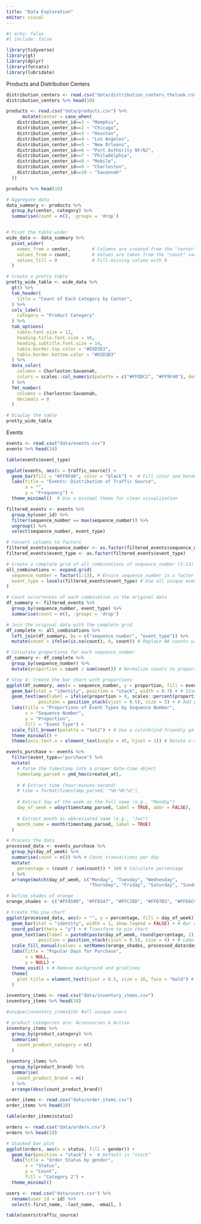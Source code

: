 ```yaml
---
title: "Data Exploration"
editor: visual
---
```



```r
#| echo: false 
#| include: false

library(tidyverse)
library(gt)
library(dplyr)
library(forcats)
library(lubridate)

```

Products and Distribution Centers

```r
distribution_centers <- read.csv("data/distribution_centers_thelook.csv")
distribution_centers %>% head(10)

products <- read.csv("data/products.csv") %>% 
      mutate(center = case_when(
    distribution_center_id==1 ~ "Memphis",
    distribution_center_id==2 ~ "Chicago",
    distribution_center_id==3 ~ "Houston", 
    distribution_center_id==4 ~ "Los Angeles",
    distribution_center_id==5 ~ "New Orleans", 
    distribution_center_id==6 ~ "Port Authority NY/NJ",
    distribution_center_id==7 ~ "Philadelphia",
    distribution_center_id==8 ~ "Mobile", 
    distribution_center_id==9 ~ "Charleston",
    distribution_center_id==10 ~ "Savannah"
  ))

products %>% head(10)
```

```r


# Aggregate data
data_summary <- products %>%
  group_by(center, category) %>%
  summarise(count = n(), .groups = 'drop')


# Pivot the table wider
wide_data <- data_summary %>%
  pivot_wider(
    names_from = center,        # Columns are created from the "center" variable
    values_from = count,        # Values are taken from the "count" variable
    values_fill = 0             # Fill missing values with 0
  )

# Create a pretty table 
pretty_wide_table <- wide_data %>%
  gt() %>%
  tab_header(
    title = "Count of Each Category by Center",
  ) %>%
  cols_label(
    category = "Product Category"
  ) %>%
  tab_options(
    table.font.size = 12,
    heading.title.font.size = 16,
    heading.subtitle.font.size = 14,
    table.border.top.color = "#D3D3D3",
    table.border.bottom.color = "#D3D3D3"
  ) %>%
  data_color(
    columns = Charleston:Savannah,
    colors = scales::col_numeric(palette = c("#FFDDC1", "#FF9F40"), domain = NULL)
  ) %>%
  fmt_number(
    columns = Charleston:Savannah,
    decimals = 0
  )

# Display the table
pretty_wide_table

```

Events

```r
events <- read.csv("data/events.csv")
events %>% head(10)

table(events$event_type)
```

```r

ggplot(events, aes(x = traffic_source)) +
  geom_bar(fill = "#FF9F40", color = "black") +  # Fill color and border color
  labs(title = "Events: Distribution of Traffic Source", 
       x = "", 
       y = "Frequency") +
  theme_minimal()  # Use a minimal theme for clean visualization


```

```r



filtered_events <- events %>%
  group_by(user_id) %>%
  filter(sequence_number == max(sequence_number)) %>%
  ungroup() %>% 
  select(sequence_number, event_type)

# Convert columns to factors
filtered_events$sequence_number <- as.factor(filtered_events$sequence_number)
filtered_events$event_type <- as.factor(filtered_events$event_type)

# Create a complete grid of all combinations of sequence_number (1–13) and event_type
all_combinations <- expand.grid(
  sequence_number = factor(1:13), # Ensure sequence_number is a factor from 1 to 13
  event_type = levels(filtered_events$event_type) # Use all unique event types
)

# Count occurrences of each combination in the original data
df_summary <- filtered_events %>%
  group_by(sequence_number, event_type) %>%
  summarise(count = n(), .groups = 'drop')

# Join the original data with the complete grid
df_complete <- all_combinations %>%
  left_join(df_summary, by = c("sequence_number", "event_type")) %>%
  mutate(count = ifelse(is.na(count), 0, count)) # Replace NA counts with 0

# Calculate proportions for each sequence_number
df_summary <- df_complete %>%
  group_by(sequence_number) %>%
  mutate(proportion = count / sum(count)) # Normalize counts to proportions

# Step 4: Create the bar chart with proportions
ggplot(df_summary, aes(x = sequence_number, y = proportion, fill = event_type)) +
  geom_bar(stat = "identity", position = "stack", width = 0.7) + # Stacked bars
  geom_text(aes(label = ifelse(proportion > 0, scales::percent(proportion), "")), 
            position = position_stack(vjust = 0.5), size = 3) + # Add percentage labels
  labs(title = "Proportions of Event Types by Sequence Number",
       x = "Sequence Number",
       y = "Proportion",
       fill = "Event Type") +
  scale_fill_brewer(palette = "Set2") + # Use a colorblind-friendly palette
  theme_minimal() +
  theme(axis.text.x = element_text(angle = 45, hjust = 1)) # Rotate x-axis labels for readability
```

```r
events_purchase <- events %>%
  filter(event_type=="purchase") %>% 
  mutate(
    # Parse the timestamp into a proper date-time object
    timestamp_parsed = ymd_hms(created_at),
    
    # # Extract time (hour:minute:second)
    # time = format(timestamp_parsed, "%H:%M:%S"),
    
    # Extract day of the week as the full name (e.g., "Monday")
    day_of_week = wday(timestamp_parsed, label = TRUE, abbr = FALSE),
    
    # Extract month as abbreviated name (e.g., "Jan")
    month_name = month(timestamp_parsed, label = TRUE)
  )

# Process the data
processed_data <- events_purchase %>%
  group_by(day_of_week) %>%
  summarise(count = n()) %>% # Count transactions per day
  mutate(
    percentage = (count / sum(count)) * 100 # Calculate percentage
  ) %>%
  arrange(match(day_of_week, c("Monday", "Tuesday", "Wednesday", 
                               "Thursday", "Friday", "Saturday", "Sunday"))) # Order days

# Define shades of orange
orange_shades <- c("#FFA500", "#FFB347", "#FFC28D", "#FFD7B3", "#FFE6CC", "#FFF2E6", "#FFFFF0")

# Create the pie chart
ggplot(processed_data, aes(x = "", y = percentage, fill = day_of_week)) +
  geom_bar(stat = "identity", width = 1, show.legend = FALSE) + # Bar chart transformed to pie
  coord_polar(theta = "y") + # Transform to pie chart
  geom_text(aes(label = paste0(paste(day_of_week, round(percentage, 1), sep = "\n"), "%")), 
            position = position_stack(vjust = 0.5), size = 4) + # Labels with day names and percentages
  scale_fill_manual(values = setNames(orange_shades, processed_data$day_of_week)) + # Shades of orange
  labs(title = "Popular Days for Purchase",
       x = NULL,
       y = NULL) +
  theme_void() + # Remove background and gridlines
  theme(
    plot.title = element_text(hjust = 0.5, size = 16, face = "bold") # Centered title
  )
```

```r
inventory_items <- read.csv("data/inventory_items.csv")
inventory_items %>% head(10)

#unique(inventory_items$id) #all unique users 

# product categories are: Accessories & Active 
inventory_items %>% 
  group_by(product_category) %>% 
  summarise(
    count_product_category = n()
  )

inventory_items %>% 
  group_by(product_brand) %>% 
  summarise(
    count_product_brand = n()
  ) %>% 
  arrange(desc(count_product_brand))
```

```r
order_items <- read.csv("data/order_items.csv")
order_items %>% head(10)

table(order_items$status)
```

```r
orders <- read.csv("data/orders.csv")
orders %>% head(10)

# Stacked bar plot
ggplot(orders, aes(x = status, fill = gender)) +
  geom_bar(position = "stack") +  # Default is "stack"
  labs(title = "Order Status by gender",
       x = "Status",
       y = "Count",
       fill = "Category 2") +
  theme_minimal()
```

```r



users <- read.csv("data/users.csv") %>% 
  rename(user_id = id) %>% 
  select(-first_name, -last_name, -email, )

table(users$traffic_source)
```
